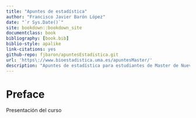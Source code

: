 ```yaml
--- 
title: "Apuntes de estadística"
author: "Francisco Javier Barón López"
date: "`r Sys.Date()`"
site: bookdown::bookdown_site
documentclass: book
bibliography: [book.bib]
biblio-style: apalike
link-citations: yes
github-repo: fjbaron/apuntesEstadistica.git
url: 'https\://www.bioestadistica.uma.es/apuntesMaster/'
description: "Apuntes de estadística para estudiantes de Master de Nuevas Tendencias"
---
```


# Preface {-}

Presentación del curso
